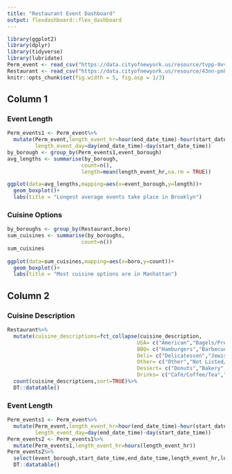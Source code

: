 ```yaml
---
title: "Restaurant Event Dashboard"
output: flexdashboard::flex_dashboard
---
```


```r
library(ggplot2)
library(dplyr)
library(tidyverse)
library(lubridate)
Perm_event <- read_csv("https://data.cityofnewyork.us/resource/tvpp-9vvx.csv")
Restaurant <- read_csv("https://data.cityofnewyork.us/resource/43nn-pn8j.csv")
knitr::opts_chunk$set(fig.width = 5, fig.asp = 1/3)
```

## Column 1

### Event Length

```r
Perm_events1 <- Perm_event%>%
  mutate(Perm_event,length_event_hr=hour(end_date_time)-hour(start_date_time),
         length_event_day=day(end_date_time)-day(start_date_time))
by_borough <- group_by(Perm_events1,event_borough)
avg_lengths <- summarise(by_borough,
                        count=n(),
                        length=mean(length_event_hr,na.rm = TRUE))

ggplot(data=avg_lengths,mapping=aes(x=event_borough,y=length))+
  geom_boxplot()+
  labs(title = "Longest average events take place in Brooklyn")

```

### Cuisine Options

```r
by_boroughs <- group_by(Restaurant,boro)
sum_cuisines <- summarise(by_boroughs,
                        count=n())
sum_cuisines
                        
ggplot(data=sum_cuisines,mapping=aes(x=boro,y=count))+
  geom_boxplot()+
  labs(title = "Most cuisine options are in Manhattan")
```

## Column 2

### Cuisine Description

```r
Restaurant%>%
  mutate(cuisine_descriptions=fct_collapse(cuisine_description,
                                          USA= c("American","Bagels/Pretzels"),
                                          BBQ= c("Hamburgers","Barbecue","Tex-Mex","Steak","Hotdogs/Pretzels"),
                                          Deli= c("Delicatessen","Jewish/Kosher"),
                                          Other= c("Other","Not Listed/Not Applicable"),
                                          Dessert= c("Donuts","Bakery","Ice Cream, Gelato, Yogurt, Ices"),
                                          Drinks= c("Café/Coffee/Tea","Juice, Smoothies, Fruit Salads","Bottled beverages, including water, sodas, juices, etc.")))%>%
  count(cuisine_descriptions,sort=TRUE)%>%
  DT::datatable()
```

### Event Length 

```r
Perm_events1 <- Perm_event%>%
  mutate(Perm_event,length_event_hr=hour(end_date_time)-hour(start_date_time),
         length_event_day=day(end_date_time)-day(start_date_time))
Perm_events2 <- Perm_events1%>%
  mutate(Perm_events1,length_event_hr=hours(length_event_hr))
Perm_events2%>%
  select(event_borough,start_date_time,end_date_time,length_event_hr,length_event_day)%>%
  DT::datatable()
```
